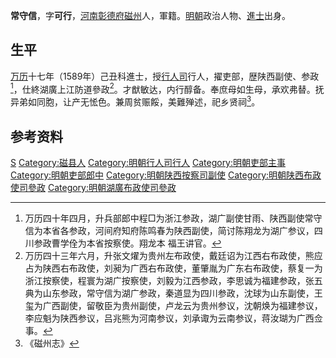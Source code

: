 '''常守信'''，字'''可行'''，[[河南|河南]][[彰德府|彰德府]][[磁州|磁州]]人，軍籍。[[明朝|明朝]]政治人物、[[進士|進士]]出身。

== 生平 ==
[[万历|万历]]十七年（1589年）己丑科進士，授[[行人司|行人司]]行人，擢吏部，歴陕西副使、参政<ref>万历四十年四月，升兵部郎中程□为浙江参政，湖广副使甘雨、陕西副使常守信为本省各参政，河间府知府陈鸣春为陕西副使，简讨陈翔龙为湖广参议，四川参政曹学佺为本省按察使。翔龙本 福王讲官。</ref>，仕終湖廣上江防道參政<ref>万历四十三年六月，升张文燿为贵州左布政使，戴廷诏为江西右布政使，熊应占为陕西右布政使，刘昶为广西右布政使，董肇胤为广东右布政使，蔡复一为浙江按察使，程寰为湖广按察使，刘毅为江西参政，李思诚为福建参政，张五典为山东参政，常守信为湖广参政，秦道显为四川参政，沈球为山东副使，王玺为广西副使，留敬臣为贵州副使，卢龙云为贵州参议，沈朝焕为福建参议，李应魁为陕西参议，吕兆熊为河南参议，刘承诹为云南参议，蒋汝瑚为广西佥事。</ref>。才猷敏达，内行醇备。奉庶母如生母，承欢弗替。抚异弟如同胞，让产无恡色。兼周贫赈餒，美難殚述，祀乡贤祠<ref>《磁州志》</ref>。

== 参考资料 ==
{{reflist}}

{{萬曆十七年己丑科殿試金榜}}

{{Authority control}}

{{DEFAULTSORT:Chang常}}
[[Category:常姓|S]]
[[Category:磁县人|Category:磁县人]]
[[Category:明朝行人司行人|Category:明朝行人司行人]]
[[Category:明朝吏部主事|Category:明朝吏部主事]]
[[Category:明朝吏部郎中|Category:明朝吏部郎中]]
[[Category:明朝陕西按察司副使|Category:明朝陕西按察司副使]]
[[Category:明朝陕西布政使司參政|Category:明朝陕西布政使司參政]]
[[Category:明朝湖廣布政使司參政|Category:明朝湖廣布政使司參政]]


{{明朝人物小作品}}